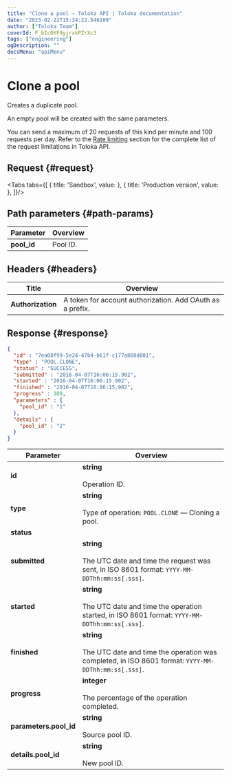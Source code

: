 ```yaml
---
title: "Clone a pool — Toloka API | Toloka documentation"
date: "2023-02-22T15:34:22.546109"
author: ["Toloka Team"]
coverId: F_bIcOYF9yjrxkPZrXc3
tags: ["engineering"]
ogDescription: ""
docsMenu: "apiMenu"
---
```



# Clone a pool

<Announce/>

Creates a duplicate pool.

An empty pool will be created with the same parameters.

<Note mode="restriction" title="Restriction">

You can send a maximum of 20 requests of this kind per minute and 100 requests per day. Refer to the [Rate limiting](/docs/api/rate-limiting) section for the complete list of the request limitations in Toloka API.

</Note>

## Request {#request}

<Tabs tabs={[
  { title: 'Sandbox', value: <ClonePoolList1/> },
  { title: 'Production version', value: <ClonePoolList2/> },
]}/>

## Path parameters {#path-params}

Parameter | Overview
----- | -----
**pool_id** | Pool ID.

## Headers {#headers}

Title | Overview
----- | -----
**Authorization** | A token for account authorization. Add OAuth as a prefix.

## Response {#response}

```json
{
  "id" : "7ea08f99-5e24-47b4-b61f-c177a868d801",
  "type" : "POOL.CLONE",
  "status" : "SUCCESS",
  "submitted" : "2016-04-07T16:06:15.902",
  "started" : "2016-04-07T16:06:15.902",
  "finished" : "2016-04-07T16:06:15.902",
  "progress" : 100,
  "parameters" : {
    "pool_id" : "1"
  },
  "details" : {
    "pool_id" : "2"
  }
}
```

Parameter | Overview
----- | -----
**id** | **string**<br/><br/>Operation ID.
**type** | **string**<br/><br/>Type of operation: `POOL.CLONE` — Cloning a pool.
**status** | <ClonePoolTable1/>
**submitted** | **string**<br/><br/>The UTC date and time the request was sent, in ISO 8601 format: `YYYY-MM-DDThh:mm:ss[.sss]`.
**started** | **string**<br/><br/>The UTC date and time the operation started, in ISO 8601 format: `YYYY-MM-DDThh:mm:ss[.sss]`.
**finished** | **string**<br/><br/>The UTC date and time the operation was completed, in ISO 8601 format: `YYYY-MM-DDThh:mm:ss[.sss]`.
**progress** | **integer**<br/><br/>The percentage of the operation completed.
**parameters.pool_id** | **string**<br/><br/>Source pool ID.
**details.pool_id** | **string**<br/><br/>New pool ID.

<ContactGuideSupport/>
